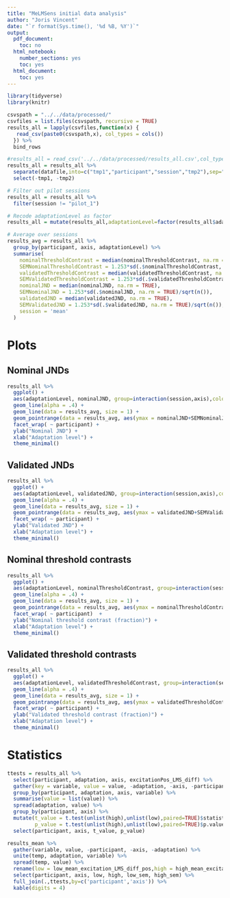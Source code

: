 ```yaml
---
title: "MeLMSens initial data analysis"
author: "Joris Vincent"
date: "`r format(Sys.time(), '%d %B, %Y')`"
output:
  pdf_document:
    toc: no
  html_notebook:
    number_sections: yes
    toc: yes
  html_document:
    toc: yes
---
```

```r
library(tidyverse)
library(knitr)
```
```r
csvspath = "../../data/processed/"
csvfiles = list.files(csvspath, recursive = TRUE)
results_all = lapply(csvfiles,function(x) {
   read_csv(paste0(csvspath,x), col_types = cols())
  }) %>%
  bind_rows
```
```r
#results_all = read_csv('../../data/processed/results_all.csv',col_types=cols())
results_all = results_all %>%
  separate(datafile,into=c("tmp1","participant","session","tmp2"),sep="-") %>%
  select(-tmp1, -tmp2)

# Filter out pilot sessions
results_all = results_all %>%
  filter(session != "pilot_1")

# Recode adaptationLevel as factor
results_all = mutate(results_all,adaptationLevel=factor(results_all$adaptationLevel,levels=c('low','high')))
```

```r
# Average over sessions
results_avg = results_all %>% 
  group_by(participant, axis, adaptationLevel) %>%
  summarise(
    nominalThresholdContrast = median(nominalThresholdContrast, na.rm = TRUE), 
    SEMNominalThresholdContrast = 1.253*sd(.$nominalThresholdContrast, na.rm = TRUE)/sqrt(n()),
    validatedThresholdContrast = median(validatedThresholdContrast, na.rm = TRUE),
    SEMValidatedThresholdContrast = 1.253*sd(.$validatedThresholdContrast, na.rm = TRUE)/sqrt(n()),
    nominalJND = median(nominalJND, na.rm = TRUE),
    SEMNominalJND = 1.253*sd(.$nominalJND, na.rm = TRUE)/sqrt(n()),
    validatedJND = median(validatedJND, na.rm = TRUE),
    SEMValidatedJND = 1.253*sd(.$validatedJND, na.rm = TRUE)/sqrt(n()),
    session = 'mean'
  )
```
# Plots
## Nominal JNDs
```r
results_all %>%
  ggplot() +
  aes(adaptationLevel, nominalJND, group=interaction(session,axis),color=axis) +
  geom_line(alpha = .4) +
  geom_line(data = results_avg, size = 1) +
  geom_pointrange(data = results_avg, aes(ymax = nominalJND+SEMNominalJND, ymin = nominalJND-SEMNominalJND)) +
  facet_wrap( ~ participant) +
  ylab("Nominal JND") +
  xlab("Adaptation level") +
  theme_minimal()
```
\pagebreak

## Validated JNDs
```r
results_all %>%
  ggplot() +
  aes(adaptationLevel, validatedJND, group=interaction(session,axis),color=axis) +
  geom_line(alpha = .4) +
  geom_line(data = results_avg, size = 1) +
  geom_pointrange(data = results_avg, aes(ymax = validatedJND+SEMValidatedJND, ymin = nominalJND-SEMValidatedJND)) +
  facet_wrap( ~ participant) +
  ylab("Validated JND") +
  xlab("Adaptation level") +
  theme_minimal()
```
\pagebreak

## Nominal threshold contrasts
```r
results_all %>%
  ggplot() +
  aes(adaptationLevel, nominalThresholdContrast, group=interaction(session,axis),color=axis) +
  geom_line(alpha = .4) +
  geom_line(data = results_avg, size = 1) +
  geom_pointrange(data = results_avg, aes(ymax = nominalThresholdContrast+SEMNominalThresholdContrast, ymin = nominalThresholdContrast-SEMNominalThresholdContrast)) +
  facet_wrap( ~ participant)  +
  ylab("Nominal threshold contrast (fraction)") +
  xlab("Adaptation level") +
  theme_minimal()
```
\pagebreak

## Validated threshold contrasts
```r
results_all %>%
  ggplot() +
  aes(adaptationLevel, validatedThresholdContrast, group=interaction(session,axis),color=axis) +
  geom_line(alpha = .4) +
  geom_line(data = results_avg, size = 1) +
  geom_pointrange(data = results_avg, aes(ymax = validatedThresholdContrast+SEMValidatedThresholdContrast, ymin = validatedThresholdContrast-SEMValidatedThresholdContrast)) +
  facet_wrap( ~ participant) +
  ylab("Validated threshold contrast (fraction)") +
  xlab("Adaptation level") +
  theme_minimal()
```

# Statistics
```r
ttests = results_all %>% 
  select(participant, adaptation, axis, excitationPos_LMS_diff) %>%
  gather(key = variable, value = value, -adaptation, -axis, -participant) %>%
  group_by(participant, adaptation, axis, variable) %>%
  summarise(value = list(value)) %>%
  spread(adaptation, value) %>%
  group_by(participant, axis) %>%
  mutate(t_value = t.test(unlist(high),unlist(low),paired=TRUE)$statistic,
         p_value = t.test(unlist(high),unlist(low),paired=TRUE)$p.value) %>%
  select(participant, axis, t_value, p_value)

results_mean %>% 
  gather(variable, value, -participant, -axis, -adaptation) %>%
  unite(temp, adaptation, variable) %>%
  spread(temp, value) %>%
  rename(low = low_mean_excitation_LMS_diff_pos,high = high_mean_excitation_LMS_diff_pos) %>%
  select(participant, axis, low, high, low_sem, high_sem) %>%
  full_join(.,ttests,by=c('participant','axis')) %>%
  kable(digits = 4)
```